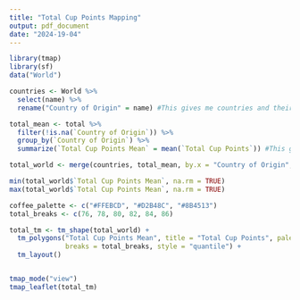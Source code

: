```yaml
---
title: "Total Cup Points Mapping"
output: pdf_document
date: "2024-19-04"
---
```


```r
library(tmap)
library(sf)
data("World")
```

```r
countries <- World %>%
  select(name) %>%
  rename("Country of Origin" = name) #This gives me countries and their locations on the world map

total_mean <- total %>%
  filter(!is.na(`Country of Origin`)) %>% 
  group_by(`Country of Origin`) %>%
  summarize(`Total Cup Points Mean` = mean(`Total Cup Points`)) #This gives me mean values for each country's total cup points reviews

total_world <- merge(countries, total_mean, by.x = "Country of Origin", by.y = "Country of Origin", all.x = TRUE) #This merges the mean values with countries so I can map them
```

```r
min(total_world$`Total Cup Points Mean`, na.rm = TRUE)
max(total_world$`Total Cup Points Mean`, na.rm = TRUE)

coffee_palette <- c("#FFEBCD", "#D2B48C", "#8B4513")
total_breaks <- c(76, 78, 80, 82, 84, 86)

total_tm <- tm_shape(total_world) +
  tm_polygons("Total Cup Points Mean", title = "Total Cup Points", palette = coffee_palette, 
              breaks = total_breaks, style = "quantile") +
  tm_layout()


tmap_mode("view")
tmap_leaflet(total_tm)
```